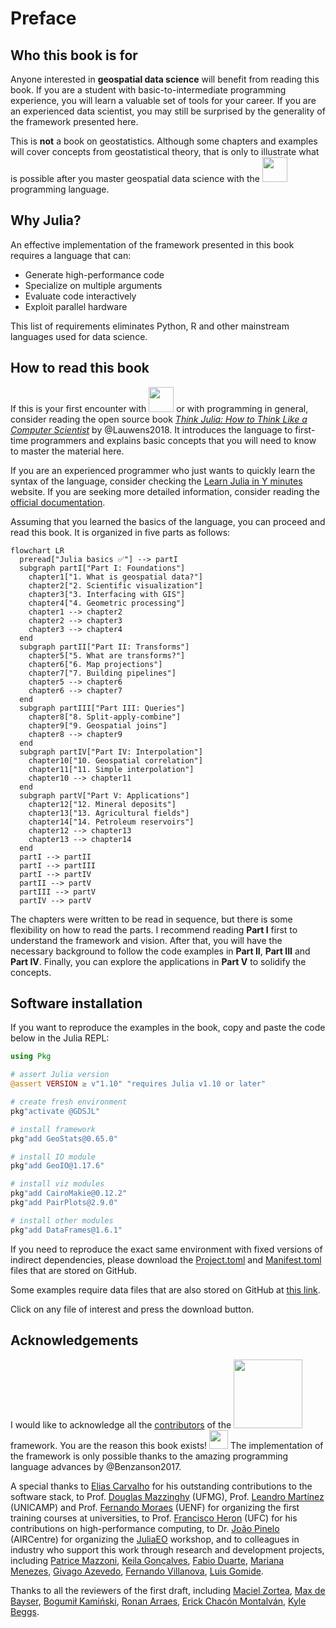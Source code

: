 # Preface {.unnumbered}

## Who this book is for

Anyone interested in **geospatial data science** will benefit from
reading this book. If you are a student with basic-to-intermediate
programming experience, you will learn a valuable set of tools
for your career. If you are an experienced data scientist, you
may still be surprised by the generality of the framework
presented here.

This is **not** a book on geostatistics. Although some chapters
and examples will cover concepts from geostatistical theory,
that is only to illustrate what is possible after you master
geospatial data science with the
[![](images/julia.svg){fig-alt="Julia" width=40px}](https://julialang.org)
programming language.

## Why Julia?

An effective implementation of the framework presented in this book
requires a language that can:

- Generate high-performance code
- Specialize on multiple arguments
- Evaluate code interactively
- Exploit parallel hardware

This list of requirements eliminates Python, R and other
mainstream languages used for data science.

## How to read this book

If this is your first encounter with
[![](images/julia.svg){fig-alt="Julia" width=40px}](https://julialang.org)
or with programming in general, consider reading the open source book
[*Think Julia: How to Think Like a Computer Scientist*](https://benlauwens.github.io/ThinkJulia.jl/latest/book.html)
by @Lauwens2018. It introduces the language to
first-time programmers and explains basic concepts that you will
need to know to master the material here.

If you are an experienced programmer who just wants to quickly
learn the syntax of the language, consider checking the
[Learn Julia in Y minutes](https://learnxinyminutes.com/docs/julia)
website. If you are seeking more detailed information, consider
reading the [official documentation](https://docs.julialang.org/en/v1).

Assuming that you learned the basics of the language, you can proceed
and read this book. It is organized in five parts as follows:

```mermaid
flowchart LR
  preread["Julia basics ✅"] --> partI
  subgraph partI["Part I: Foundations"]
    chapter1["1. What is geospatial data?"]
    chapter2["2. Scientific visualization"]
    chapter3["3. Interfacing with GIS"]
    chapter4["4. Geometric processing"]
    chapter1 --> chapter2
    chapter2 --> chapter3
    chapter3 --> chapter4
  end
  subgraph partII["Part II: Transforms"]
    chapter5["5. What are transforms?"]
    chapter6["6. Map projections"]
    chapter7["7. Building pipelines"]
    chapter5 --> chapter6
    chapter6 --> chapter7
  end
  subgraph partIII["Part III: Queries"]
    chapter8["8. Split-apply-combine"]
    chapter9["9. Geospatial joins"]
    chapter8 --> chapter9
  end
  subgraph partIV["Part IV: Interpolation"]
    chapter10["10. Geospatial correlation"]
    chapter11["11. Simple interpolation"]
    chapter10 --> chapter11
  end
  subgraph partV["Part V: Applications"]
    chapter12["12. Mineral deposits"]
    chapter13["13. Agricultural fields"]
    chapter14["14. Petroleum reservoirs"]
    chapter12 --> chapter13
    chapter13 --> chapter14
  end
  partI --> partII
  partI --> partIII
  partI --> partIV
  partII --> partV
  partIII --> partV
  partIV --> partV
```

The chapters were written to be read in sequence, but there is
some flexibility on how to read the parts. I recommend reading
**Part I** first to understand the framework and vision. After
that, you will have the necessary background to follow the code
examples in **Part II**, **Part III** and **Part IV**. Finally,
you can explore the applications in **Part V** to solidify the
concepts.

## Software installation

If you want to reproduce the examples in the book, copy and paste
the code below in the Julia REPL:

```julia
using Pkg

# assert Julia version
@assert VERSION ≥ v"1.10" "requires Julia v1.10 or later"

# create fresh environment
pkg"activate @GDSJL"

# install framework
pkg"add GeoStats@0.65.0"

# install IO module
pkg"add GeoIO@1.17.6"

# install viz modules
pkg"add CairoMakie@0.12.2"
pkg"add PairPlots@2.9.0"

# install other modules
pkg"add DataFrames@1.6.1"
```

If you need to reproduce the exact same environment with
fixed versions of indirect dependencies, please download the
[Project.toml](https://github.com/JuliaEarth/geospatial-data-science-with-julia/blob/main/Project.toml) and
[Manifest.toml](https://github.com/JuliaEarth/geospatial-data-science-with-julia/blob/main/Manifest.toml)
files that are stored on GitHub.

Some examples require data files that are also stored on GitHub at
[this link](https://github.com/JuliaEarth/geospatial-data-science-with-julia/tree/main/data).

Click on any file of interest and press the download button.

## Acknowledgements

I would like to acknowledge all the [contributors](https://github.com/JuliaEarth/GeoStats.jl#contributors) of the
[![](images/geostats.svg){fig-alt="GeoStats.jl" width=110px}](https://github.com/JuliaEarth/GeoStats.jl) framework.
You are the reason this book exists! [![](images/juliahearts.gif){fig-alt="JuliaHearts" width=30px}](https://julialang.org)
The implementation of the framework is only possible thanks to the amazing programming language advances by @Benzanson2017.

A special thanks to [Elias Carvalho](https://github.com/eliascarv)
for his outstanding contributions to the software stack,
to Prof. [Douglas Mazzinghy](https://scholar.google.com.br/citations?user=yfnHmeEAAAAJ) (UFMG),
Prof. [Leandro Martínez](https://scholar.google.com.br/citations?user=4eLEzHAAAAAJ&hl=pt-BR) (UNICAMP) and
Prof. [Fernando Moraes](https://www.linkedin.com/in/fernando-sergio-de-moraes-3464014a) (UENF)
for organizing the first training courses at universities,
to Prof. [Francisco Heron](https://scholar.google.com/citations?user=6-kN0tMAAAAJ) (UFC)
for his contributions on high-performance computing,
to Dr. [João Pinelo](https://www.linkedin.com/in/joaopinelo) (AIRCentre)
for organizing the [JuliaEO](https://github.com/Arpeggeo/JuliaEO2023) workshop,
and to colleagues in industry who support this work through research and development projects, including
[Patrice Mazzoni](https://www.linkedin.com/in/patrice-mazzoni),
[Keila Gonçalves](https://www.linkedin.com/in/keila-gon%C3%A7alves-013a9512),
[Fabio Duarte](https://www.linkedin.com/in/fabio-terra-passos-duarte-89362555),
[Mariana Menezes](https://www.linkedin.com/in/mariana-menezes-42085852),
[Givago Azevedo](https://www.linkedin.com/in/givagovalentedeazevedo/),
[Fernando Villanova](https://www.linkedin.com/in/fernando-villanova-46a56534),
[Luis Gomide](https://www.linkedin.com/in/luis-gomide-junior).

Thanks to all the reviewers of the first draft, including
[Maciel Zortea](https://www.linkedin.com/in/mzortea),
[Max de Bayser](https://www.linkedin.com/in/max-de-bayser-13a44521),
[Bogumił Kamiński](https://www.linkedin.com/in/bogumilkaminski),
[Ronan Arraes](https://www.linkedin.com/in/ronan-arraes),
[Erick Chacón Montalván](https://www.linkedin.com/in/erick-chacon-montalvan-7bba9141),
[Kyle Beggs](https://www.linkedin.com/in/kylebeggs).